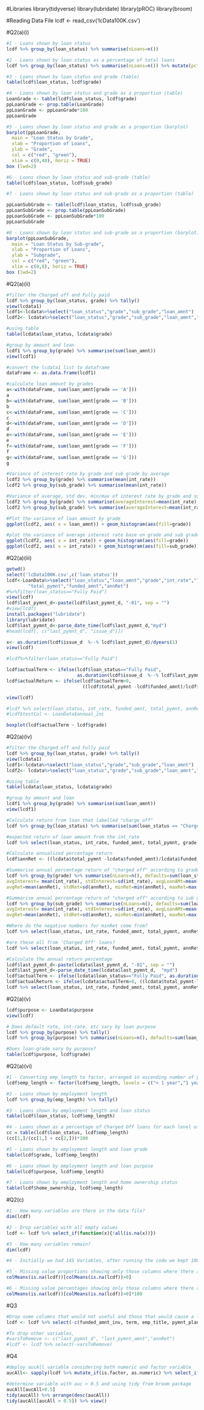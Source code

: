 #Libraries
library(tidyverse)
library(lubridate)
library(pROC)
library(broom)

#Reading Data File
lcdf <- read_csv('lcData100K.csv')

#Q2(a)(i)
```r
#1 - Loans shown by loan status
lcdf %>% group_by(loan_status) %>% summarise(nLoans=n())

#2 - Loans shown by loan status as a percentage of total loans
lcdf %>% group_by(loan_status) %>% summarise(nLoans=n()) %>% mutate(pct=nLoans/sum(nLoans) * 100)

#3 - Loans shown by loan status and grade (table)
table(lcdf$loan_status, lcdf$grade)

#4 - Loans shown by loan status and grade as a proportion (table)
LoanGrade <- table(lcdf$loan_status, lcdf$grade) 
ppLoanGrade <- prop.table(LoanGrade) 
ppLoanGrade <- ppLoanGrade*100
ppLoanGrade

#5 - Loans shown by loan status and grade as a proportion (barplot)
barplot(ppLoanGrade,
  main = "Loan Status by Grade", 
  xlab = "Proportion of Loans",
  ylab = "Grade",
  col = c("red", "green"),
  xlim = c(0,40), horiz = TRUE)
box (lwd=2)

#6 - Loans shown by loan status and sub-grade (table)
table(lcdf$loan_status, lcdf$sub_grade)

#7 - Loans shown by loan status and sub-grade as a proportion (table)

ppLoanSubGrade <- table(lcdf$loan_status, lcdf$sub_grade) 
ppLoanSubGrade <- prop.table(ppLoanSubGrade) 
ppLoanSubGrade <- ppLoanSubGrade*100 
ppLoanSubGrade

#8 - Loans shown by loan status and sub-grade as a proportion (barplot)
barplot(ppLoanSubGrade,
  main = "Loan Status by Sub-grade", 
  xlab = "Proportion of Loans",
  ylab = "Subgrade",
  col = c("red", "green"),
  xlim = c(0,8), horiz = TRUE)
box (lwd=2)

```

#Q2(a)(ii)
```r
#filter the Charged off and Fully paid
lcdf %>% group_by(loan_status, grade) %>% tally()
view(lcdata1)
lcdf1<-lcdata%>%select("loan_status","grade","sub_grade","loan_amnt")
lcdf2<- lcdata%>%select("loan_status","grade","sub_grade","loan_amnt","int_rate")

#using table
table(lcdata$loan_status, lcdata$grade)

#group by amount and loan
lcdf1 %>% group_by(grade) %>% summarise(sum(loan_amnt))
view(lcdf1)

#convert the lcdata1 list to dataframe
dataFrame <- as.data.frame(lcdf1)

#calculate loan amount by grades
a<-with(dataFrame, sum(loan_amnt[grade == 'A']))
a
b<-with(dataFrame, sum(loan_amnt[grade == 'B']))
b
c<-with(dataFrame, sum(loan_amnt[grade == 'C']))
c
d<-with(dataFrame, sum(loan_amnt[grade == 'D']))
d
e<-with(dataFrame, sum(loan_amnt[grade == 'E']))
e
f<-with(dataFrame, sum(loan_amnt[grade == 'F']))
f
g<-with(dataFrame, sum(loan_amnt[grade == 'G']))
g

#Variance of interest rate by grade and sub grade by average
lcdf2 %>% group_by(grade) %>% summarise(mean(int_rate))
lcdf2 %>% group_by(sub_grade) %>% summarise(mean(int_rate))

#Variance of average, std dev, min/max of interest rate by grade and subgrade
lcdf2 %>% group_by(grade) %>% summarise(averageInterest=mean(int_rate),stdevInterest=sd(int_rate), minInterest=min(int_rate), maxInterest=max(int_rate))
lcdf2 %>% group_by(sub_grade) %>% summarise(averageInterest=mean(int_rate),stdevInterest=sd(int_rate), minInterest=min(int_rate), maxInterest=max(int_rate))

#Plot the variance of loan amount by grade
ggplot(lcdf2, aes( x = loan_amnt)) + geom_histogram(aes(fill=grade))

#plot the variance of average interest rate base on grade and sub grade
ggplot(lcdf2, aes( x = int_rate)) + geom_histogram(aes(fill=grade))
ggplot(lcdf2, aes( x = int_rate)) + geom_histogram(aes(fill=sub_grade))

```

#Q2(a)(iii)
```r
getwd()
select('lcData100K.csv',c('loan_status'))
lcdf<-LoanData%>%select("loan_status","loan_amnt","grade","int_rate","last_pymnt_d","issue_d",
        "total_pymnt","funded_amnt","annRet") 
#%>%filter(loan_status=="Fully Paid")
view(lcdf)
lcdf$last_pymnt_d<-paste(lcdf$last_pymnt_d, "-01", sep = "")
#view(lcdf)
install.packages("lubridate")
library(lubridate)
lcdf$last_pymnt_d<-parse_date_time(lcdf$last_pymnt_d,"myd")
#head(lcdf[, c("last_pymnt_d", "issue_d")])

x<- as.duration(lcdf$issue_d  %--% lcdf$last_pymnt_d)/dyears(1)
view(lcdf)

#lcdf%>%filter(loan_status=="Fully Paid")

lcdf$actualTerm <- ifelse(lcdf$loan_status=="Fully Paid", 
                          as.duration(lcdf$issue_d  %--% lcdf$last_pymnt_d)/dyears(1), 3)
lcdf$actualReturn <- ifelse(lcdf$actualTerm>0,
                            ((lcdf$total_pymnt -lcdf$funded_amnt)/lcdf$funded_amnt)*(1/lcdf$actualTerm)*100, 0)

view(lcdf)

#lcdf %>% select(loan_status, int_rate, funded_amnt, total_pymnt, annRet, actualTerm, actualReturn) %>%  head()
#lcdf$testCol <- LoanData$annual_inc

boxplot(lcdf$actualTerm ~ lcdf$grade)

```

#Q2(a)(iv)
```r
#filter the Charged off and Fully paid
lcdf %>% group_by(loan_status, grade) %>% tally()
view(lcdata1)
lcdf1<-lcdata%>%select("loan_status","grade","sub_grade","loan_amnt")
lcdf2<- lcdata%>%select("loan_status","grade","sub_grade","loan_amnt","int_rate")

#using table
table(lcdata$loan_status, lcdata$grade)

#group by amount and loan
lcdf1 %>% group_by(grade) %>% summarise(sum(loan_amnt))
view(lcdf1)

#Calculate return from loan that labelled "charge off"
lcdf %>% group_by(loan_status) %>% summarise(sum(loan_status == "Charged Off"))

#expected return of loan amount from the int_rate
lcdf %>% select(loan_status, int_rate, funded_amnt, total_pymnt, grade) %>% head()

#Calculate annualized percentage return
lcdf$annRet <- ((lcdata$total_pymnt -lcdata$funded_amnt)/lcdata$funded_amnt)*(12/36)*100

#Summarise annual percentage return of "charged off" according to grade
lcdf %>% group_by(grade) %>% summarise(nLoans=n(), defaults=sum(loan_status=="Charged Off"), 
avgInterest= mean(int_rate), stdInterest=sd(int_rate), avgLoanAMt=mean(loan_amnt), avgPmnt=mean(total_pymnt), 
avgRet=mean(annRet), stdRet=sd(annRet), minRet=min(annRet), maxRet=max(annRet))

#Summarise annual percentage return of "charged off" according to sub grade
lcdf %>% group_by(sub_grade) %>% summarise(nLoans=n(), defaults=sum(loan_status=="Charged Off"), 
avgInterest= mean(int_rate), stdInterest=sd(int_rate), avgLoanAMt=mean(loan_amnt), avgPmnt=mean(total_pymnt), 
avgRet=mean(annRet), stdRet=sd(annRet), minRet=min(annRet), maxRet=max(annRet)) %>% view()

#Where do the negative numbers for minRet come from?
lcdf %>% select(loan_status, int_rate, funded_amnt, total_pymnt, annRet) %>% filter(annRet < 0) %>% head()

#are these all from 'Charged Off' loans?
lcdf %>% select(loan_status, int_rate, funded_amnt, total_pymnt, annRet) %>% filter(annRet < 0) %>% count(loan_status)

#Calculate the annual return percentage
lcdf$last_pymnt_d<-paste(lcdata$last_pymnt_d, "-01", sep = "")
lcdf$last_pymnt_d<-parse_date_time(lcdata$last_pymnt_d,  "myd")
lcdf$actualTerm <- ifelse(lcdata$loan_status=="Fully Paid", as.duration(lcdata$issue_d  %--% lcdata$last_pymnt_d)/dyears(1), 3)
lcdf$actualReturn <- ifelse(lcdata$actualTerm>0, ((lcdata$total_pymnt-lcdata$funded_amnt)/lcdata$funded_amnt)*(1/lcdata$actualTerm)*100, 0)
lcdf %>% select(loan_status, int_rate, funded_amnt, total_pymnt, annRet, actualTerm, actualReturn, sub_grade)%>% filter(loan_status == "Charged Off") %>% view()

```

#Q2(a)(v)
```r
lcdf$purpose <- LoanData$purpose
view(lcdf)

# Does default rate, int-rate, etc vary by loan purpose
lcdf %>% group_by(purpose) %>% tally()
lcdf %>% group_by(purpose) %>% summarise(nLoans=n(), defaults=sum(loan_status=="Charged Off"), defaultRate=defaults/nLoans, avgIntRate=mean(int_rate),  avgLoanAmt=mean(loan_amnt),  avgActRet = mean(actualReturn), avgActTerm=mean(actualTerm))

#Does loan-grade vary by purpose?
table(lcdf$purpose, lcdf$grade)

```

#Q2(a)(vi)
```r
#1 - Converting emp_length to factor, arranged in ascending number of years
lcdf$emp_length <- factor(lcdf$emp_length, levels = c("< 1 year","1 year","2 years","3 years","4 years","5 years","6 years","7 years","8 years","9 years","10+ years","n/a"))

#2 - Loans shown by employment length
lcdf %>% group_by(emp_length) %>% tally()

#3 - Loans shown by employment length and loan status
table(lcdf$loan_status, lcdf$emp_length)

#4 - Loans shown as a percentage of Charged Off loans for each level of employment length
cc = table(lcdf$loan_status, lcdf$emp_length)
(cc[1,]/(cc[1,] + cc[2,]))*100

#5 - Loans shown by employment length and loan grade
table(lcdf$grade, lcdf$emp_length)

#6 - Loans shown by employment length and loan purpose
table(lcdf$purpose, lcdf$emp_length)

#7 - Loans shown by employment length and home ownership status
table(lcdf$home_ownership, lcdf$emp_length)

```

#Q2(c)
```r
#1 - How many variables are there in the data file?
dim(lcdf)

#2 - Drop variables with all empty values
lcdf <- lcdf %>% select_if(function(x){!all(is.na(x))})

#3 - How many variables remain? 
dim(lcdf)

#4 - Initially we had 145 Variables, after running the code we kept 108 variables 

#5 - Missing value proportions showing only those columns where there are missing values 
colMeans(is.na(lcdf))[colMeans(is.na(lcdf))>0]

#6 - Missing value percentages showing only those columns where there are missing values 
colMeans(is.na(lcdf))[colMeans(is.na(lcdf))>0]*100

```

#Q3
```r
#Drop some columns that would not useful and those that would cause a leakage
lcdf <- lcdf %>% select(-c(funded_amnt_inv, term, emp_title, pymnt_plan, title, zip_code, addr_state, out_prncp, out_prncp_inv, total_pymnt_inv, total_rec_prncp, total_rec_int,total_rec_late_fee,recoveries, collection_recovery_fee, last_credit_pull_d, policy_code, disbursement_method, debt_settlement_flag, hardship_flag, hardship_dpd, settlement_term, application_type))

#To drop other variables,
#varsToRemove <- c("last_pymnt_d", "last_pymnt_amnt","annRet")
#lcdf <- lcdf %>% select(-varsToRemove)

```

#Q4
```r
#deploy aucAll variable considering both numeric and factor variable
aucAll<- sapply(lcdf %>% mutate_if(is.factor, as.numeric) %>% select_if(is.numeric), auc, response=lcdf$loan_status) 

#determine variable with auc > 0.5 and using tidy from broom package
aucAll[aucAll>0.5]
tidy(aucAll) %>% arrange(desc(aucAll))
tidy(aucAll[aucAll > 0.5]) %>% view()

```

